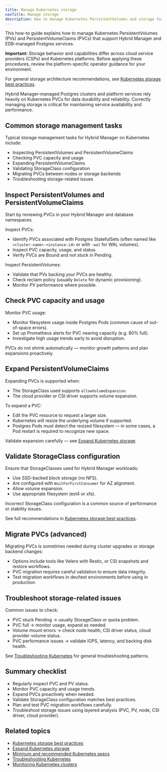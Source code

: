 ```yaml
---
title: Manage Kubernetes storage
navTitle: Manage storage
description: How to manage Kubernetes PersistentVolumes and storage for Hybrid Manager and managed Postgres services.
---
```


This how-to guide explains how to manage Kubernetes PersistentVolumes (PVs) and PersistentVolumeClaims (PVCs) that support Hybrid Manager and EDB-managed Postgres services.

**Important:** Storage behavior and capabilities differ across cloud service providers (CSPs) and Kubernetes platforms.
Before applying these procedures, review the platform-specific operator guidance for your environment.

For general storage architecture recommendations, see [Kubernetes storage best practices](/portal/kubernetes/learn/explained/hybrid-manager/storage-best-practices/).

Hybrid Manager-managed Postgres clusters and platform services rely heavily on Kubernetes PVCs for data durability and reliability.
Correctly managing storage is critical for maintaining service availability and performance.

## Common storage management tasks

Typical storage management tasks for Hybrid Manager on Kubernetes include:

-   Inspecting PersistentVolumes and PersistentVolumeClaims
-   Checking PVC capacity and usage
-   Expanding PersistentVolumeClaims
-   Validating StorageClass configuration
-   Migrating PVCs between nodes or storage backends
-   Troubleshooting storage-related issues

## Inspect PersistentVolumes and PersistentVolumeClaims

Start by reviewing PVCs in your Hybrid Manager and database namespaces.

Inspect PVCs:

-   Identify PVCs associated with Postgres StatefulSets (often named like `<cluster-name>-<instance-id>` or with `-wal` for WAL volumes).
-   Inspect PVC capacity, usage, and status.
-   Verify PVCs are Bound and not stuck in Pending.

Inspect PersistentVolumes:

-   Validate that PVs backing your PVCs are healthy.
-   Check reclaim policy (usually `Delete` for dynamic provisioning).
-   Monitor PV performance where possible.

## Check PVC capacity and usage

Monitor PVC usage:

-   Monitor filesystem usage inside Postgres Pods (common cause of out-of-space errors).
-   Set up Prometheus alerts for PVC nearing capacity (e.g. 80% full).
-   Investigate high usage trends early to avoid disruption.

PVCs do not shrink automatically — monitor growth patterns and plan expansions proactively.

## Expand PersistentVolumeClaims

Expanding PVCs is supported when:

-   The StorageClass used supports `allowVolumeExpansion`.
-   The cloud provider or CSI driver supports volume expansion.

To expand a PVC:

-   Edit the PVC resource to request a larger size.
-   Kubernetes will resize the underlying volume if supported.
-   Postgres Pods must detect the resized filesystem — in some cases, a Pod restart is required to recognize new space.

Validate expansion carefully — see [Expand Kubernetes storage](./expand-kubernetes-storage).

## Validate StorageClass configuration

Ensure that StorageClasses used for Hybrid Manager workloads:

-   Use SSD-backed block storage (no NFS).
-   Are configured with `WaitForFirstConsumer` for AZ alignment.
-   Allow volume expansion.
-   Use appropriate filesystem (ext4 or xfs).

Incorrect StorageClass configuration is a common source of performance or stability issues.

See full recommendations in [Kubernetes storage best practices](/portal/kubernetes/learn/explained/hybrid-manager/storage-best-practices/).

## Migrate PVCs (advanced)

Migrating PVCs is sometimes needed during cluster upgrades or storage backend changes:

-   Options include tools like Velero with Restic, or CSI snapshots and restore workflows.
-   PVC migration requires careful validation to ensure data integrity.
-   Test migration workflows in dev/test environments before using in production.

## Troubleshoot storage-related issues

Common issues to check:

-   PVC stuck Pending → usually StorageClass or quota problem.
-   PVC full → monitor usage, expand as needed.
-   Volume mount errors → check node health, CSI driver status, cloud provider volume status.
-   PVC performance issues → validate IOPS, latency, and backing disk health.

See [Troubleshooting Kubernetes](./troubleshooting-on-kubernetes) for general troubleshooting patterns.

## Summary checklist

-   Regularly inspect PVC and PV status.
-   Monitor PVC capacity and usage trends.
-   Expand PVCs proactively when needed.
-   Validate StorageClass configuration matches best practices.
-   Plan and test PVC migration workflows carefully.
-   Troubleshoot storage issues using layered analysis (PVC, PV, node, CSI driver, cloud provider).

## Related topics

-   [Kubernetes storage best practices](/portal/kubernetes/learn/explained/hybrid-manager/storage-best-practices/)
-   [Expand Kubernetes storage](./expand-kubernetes-storage)
-   [Minimum and recommended Kubernetes specs](/edb-postgres-ai/hybrid-manager/install/kubernetes/recommended/)
-   [Troubleshooting Kubernetes](./troubleshooting-on-kubernetes)
-   [Monitoring Kubernetes clusters](./monitor-kubernetes-cluster)
